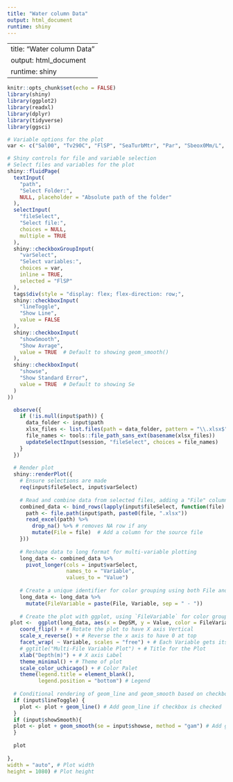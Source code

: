 ```yaml
---
title: "Water column Data"
output: html_document
runtime: shiny
---
```


---
title: "Water column Data"
output: html_document
runtime: shiny
---

```r
knitr::opts_chunk$set(echo = FALSE)
library(shiny)
library(ggplot2)
library(readxl)
library(dplyr)
library(tidyverse)
library(ggsci)

# Variable options for the plot
var <- c("Sal00", "Tv290C", "FlSP", "SeaTurbMtr", "Par", "Sbeox0Mm/L", "Sbeox0PS", "AltM", "Flag")
```

```r
# Shiny controls for file and variable selection
# Select files and variables for the plot
shiny::fluidPage(
  textInput(
    "path",
    "Select Folder:",
    NULL, placeholder = "Absolute path of the folder"
  ),
  selectInput(
    "fileSelect",
    "Select file:",
    choices = NULL,
    multiple = TRUE
  ),
  shiny::checkboxGroupInput(
    "varSelect",
    "Select variables:",
    choices = var,
    inline = TRUE,
    selected = "FlSP"
  ),
  tags$div(style = "display: flex; flex-direction: row;",
  shiny::checkboxInput(
    "lineToggle",
    "Show Line",
    value = FALSE
  ),
  shiny::checkboxInput(
    "showSmooth",
    "Show Avrage",
    value = TRUE  # Default to showing geom_smooth()
  ),
  shiny::checkboxInput(
    "showse",
    "Show Standard Error",
    value = TRUE  # Default to showing Se
  )
))

```

```r
  observe({
    if (!is.null(input$path)) {
      data_folder <- input$path
      xlsx_files <- list.files(path = data_folder, pattern = "\\.xlsx$", full.names = TRUE)
      file_names <- tools::file_path_sans_ext(basename(xlsx_files))
      updateSelectInput(session, "fileSelect", choices = file_names)
    }
  })
  
  # Render plot
  shiny::renderPlot({
    # Ensure selections are made
    req(input$fileSelect, input$varSelect)
    
    # Read and combine data from selected files, adding a "File" column
    combined_data <- bind_rows(lapply(input$fileSelect, function(file) {
      path <- file.path(input$path, paste0(file, ".xlsx"))
      read_excel(path) %>%
        drop_na() %>% # removes NA row if any
        mutate(File = file)  # Add a column for the source file
    }))
    
    # Reshape data to long format for multi-variable plotting
    long_data <- combined_data %>%
      pivot_longer(cols = input$varSelect,
                   names_to = "Variable",
                   values_to = "Value")
    
    # Create a unique identifier for color grouping using both File and Variable
    long_data <- long_data %>%
      mutate(FileVariable = paste(File, Variable, sep = " - "))
    
    # Create the plot with ggplot, using `FileVariable` for color grouping
 plot <-  ggplot(long_data, aes(x = DepSM, y = Value, color = FileVariable)) +
    coord_flip() + # Rotate the plot to have X axis Vertical
    scale_x_reverse() + # Reverse the x axis to have 0 at top
    facet_wrap( ~ Variable, scales = "free") + # Each Variable gets its own plot
    # ggtitle("Multi-File Variable Plot") + # Title for the Plot
    xlab("Depth(m)") + # X axis Label
    theme_minimal() + # Theme of plot
    scale_color_uchicago() + # Color Palet
    theme(legend.title = element_blank(),
          legend.position = "bottom") # Legend
 
  # Conditional rendering of geom_line and geom_smooth based on checkbox
  if (input$lineToggle) {
    plot <- plot + geom_line() # Add geom_line if checkbox is checked
  }
  if (input$showSmooth){
  plot <- plot + geom_smooth(se = input$showse, method = "gam") # Add geom_smooth if checkbox is checked
  }
  
  plot
  
}, 
width = "auto", # Plot width
height = 1080) # Plot height


```
